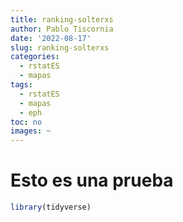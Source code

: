 ```yaml
---
title: ranking-solterxs
author: Pablo Tiscornia
date: '2022-08-17'
slug: ranking-solterxs
categories:
  - rstatES
  - mapas
tags:
  - rstatES
  - mapas
  - eph
toc: no
images: ~
---
```


# Esto es una prueba

```r
library(tidyverse)
```

